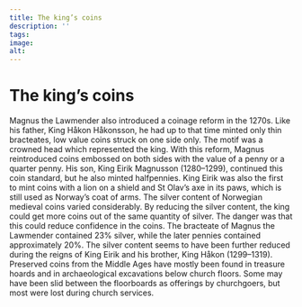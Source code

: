 ```yaml
---
title: The king’s coins
description: ''
tags:
image: 
alt: 
---
```



# The king’s coins

<Container stil="initial side">
    Magnus the Lawmender also introduced a coinage reform in the 1270s. Like his father, King Håkon Håkonsson, he had up to that time minted only thin bracteates, low value coins struck on one side only. The motif was a crowned head which represented the king. With this reform, Magnus reintroduced coins embossed on both sides with the value of a penny or a quarter penny. His son, King Eirik Magnusson (1280–1299), continued this coin standard, but he also minted halfpennies. King Eirik was also the first to mint coins with a lion on a shield and St Olav’s axe in its paws, which is still used as Norway’s coat of arms. The silver content of Norwegian medieval coins varied considerably. By reducing the silver content, the king could get more coins out of the same quantity of silver. The danger was that this could reduce confidence in the coins. The bracteate of Magnus the Lawmender contained 23% silver, while the later pennies contained approximately 20%. The silver content seems to have been further reduced during the reigns of King Eirik and his brother, King Håkon (1299–1319). Preserved coins from the Middle Ages have mostly been found in treasure hoards and in archaeological excavations below church floors. Some may have been slid between the floorboards as offerings by churchgoers, but most were lost during church services.
</Container>